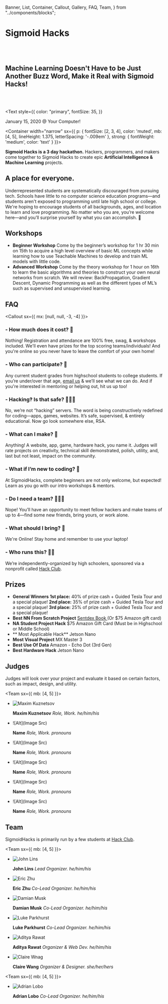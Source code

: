   Banner,
  List,
  Container,
  Callout,
  Gallery,
  FAQ,
  Team,
} from "../components/blocks";

<Banner>


# Sigmoid Hacks

<br />
<br />

## Machine Learning Doesn't Have to be Just Another Buzz Word, Make it Real with Sigmoid Hacks!

<br />
<br />

<Text
  style={{
    color: "primary",
    fontSize: 35,
  }}
>
  January 15, 2020 @ Your Computer!
</Text>

</Banner>


<Container
width="narrow"
sx={{
    p: {
      fontSize: [2, 3, 4],
      color: 'muted',
      mb: [4, 5],
      lineHeight: 1.375,
      letterSpacing: '-.009em'
    },
    strong: {
      fontWeight: 'medium',
      color: 'text'
    }
  }}>


**Sigmoid Hacks is a 3 day hackathon.**
Hackers, programmers, and makers come together to Sigmoid Hacks to create epic **Artificial Intelligence & Machine Learning** projects.

</Container>


<Gallery>


<Photo
  showAlt
  alt="Sticker Exchange! @CodeDay Ohio"
  src="../static/venue/stickexchange.jpg"
/>
<Photo
  showAlt
  alt="Students build projects in groups @AngelHacks"
  src="https://lh3.googleusercontent.com/OhKms3fdlopgcSVkKfzzwWyTR9iehbYTV53hU3gNBACz9GCodbyFLRYrNecnJ0R2SkutT-wZbTWCljW7E20CD9XCYek4A_oV06UA5NFZQDeIYsUJ-53ZAC7Yno5D7wu5Fald13yXn1gKcpJWx0d0eZkQx52-6Hh8Ffb8kyfaF1E7f53EAl01Lo30q1BeIFT-JOkBjmXh3VTRfCPcvDF4AUsWwjdKkKM17Yw0BZE0VKIherAXXiwpj_EeZXs9ZEWORzXqxggW_v_wylzlmPchUEBaaMEqAGYuVGzNiBpLdXNrws7P1R8rQKAmeTSQ_JkZLuONP9-IPcczxvGoiHzK_pjr1qJGwJcn4VAawFnXDDEr7Qf89xmVwUFXhQhlpBMD0ZjSdiXySMxs5v14-dBDVbW3HKntxagquQ7ZBV9TIm__r9pHpMKwDhMFKqGQvs7uQeij3DhrZyPNf2c4pCZ2kZu3MtGmJSrCWitdWpzAHRBeW6FzdQ0TTwpjqPj7UEKia1P8VZNmwZ3acz6sFsD-tm7j7761KJyTMtxemxpgO1PkewAs7GSySrU2icAmXf3eXqtdhoRe670xUKszTkM750-uNpWFRdsyj1Lg70cgpC3oqb73JEg7H3EiVVnLLKsZ1g5Z8fGYk0BYuTEX4cWE87AQXx7g6M6Tbjdxh-eXtKvGLdQpwWDyP6S3SViPPKCMCLRCNdOEWzxeaVZMYutoGAnZwwvJ2vQtlAPTc1lDQUbpTBSqKQ=w1910-h1432-no"
/>

<Box variant="card">


## A place for everyone.

Underrepresented students are systematically discouraged from pursuing tech. Schools have little to no computer science education programs—and students aren't exposed to programming until late high school or college. We're hoping to encourage students of all backgrounds, ages, and location to learn and love programming. No matter who you are, you’re welcome here—and you’ll surprise yourself by what you can accomplish. 💛

</Box>


<Photo
  showAlt
  alt="Student's presented their ideas to the crowd @AngelHacks"
  src="https://lh3.googleusercontent.com/zofpd6vj_x_W0gcp1QELEMcOdBbS5vaeb1E3-rbMogsqzo57HMJ0o63vlyA7Q9I5N6F94wHuK7I8JJYRShajPd56XZyclGZQWsUAOUGn-76JiYEfDf_DEgo_wMCn2tp5IwmkOc4bYpXcEJTlBuVf1qBjvxL3e8bmQNvUV6NLIYFqudfHISiHR1K8ssaTBtB3l48dSxND6qFsx7wMbk-J20MYfaV6vTKJYW8wQ-WdQzlYwMhdZMwXkmftgXz9sjyQw0S0tZ8wSCNMOQqwIbeYCSi6z6uNgW-Ur41FBPaFE0m-u6EjRW0vNqiosla0fMfmwq4xEIIDK2RJ184JSJyC7zrx890jZDL5QyS4X_4lbld40nmUuTriAR-8o6XAgEgly6uQENmJDyTd2CCmnuzZZwv6bBg7UhY9lLwv0lpmdzHiN5CCf7xbrjcChGwjgUcJ6edutstLbVjWj_hpZtF-ETDzi9HBlGrbJ8NJLolbhNy9vjBNV_WXH9JK3jXemr7vhwNcKxRahBOtAhKWIpoZWi2LvwrArpfL2VBT47Zj5fr-mG0w5ckT6bqPp9pnTcZqJSA4L1BZ_uIfP4PrjCifZwITnnCZ2ng1OIKMRpjo-bcboRksNRHa3GTaVrbq9Hl6SdnIimc1tSxRwGT8Omh8QK-DMoQvW95-xqM6T3k8PJd_ifdEkcyndql1N0_-5KHnSi47dmSH3VwurNkAyFqXv9PMafxPMKmQKzCiy6s_Yq-MtsoeZA=w1910-h1432-no"
/>

</Gallery>


<Container>


## Workshops

<FAQ>


- **Beginner Workshop**
  Come by the beginner’s workshop for 1 hr 30 min on 15th to acquire a high level overview of basic ML concepts while learning how to use Teachable Machines to develop and train ML models with little code.
- **Advanced Workshop**
  Come by the theory workshop for 1 hour on 16th to learn the basic algorithms and theories to construct your own neural networks from scratch. We will review: BackPropagation, Gradient Descent, Dynamic Programming as well as the different types of ML’s such as supervised and unsupervised learning.

</FAQ>


## FAQ

<Callout sx={{ mx: [null, null, -3, -4] }}>
<FAQ>


### - How much does it cost? 💸

Nothing! Registration and attendance are 100% free, swag, & workshops included. We'll even have prizes for the top scoring teams/individuals! And you're online so you never have to leave the comfort of your own home!

### - Who can participate? 🔭

Any current student grades from highschool students to college students. If you’re under/over that age, [email us](mailto:main@nnsg.ml) & we’ll see what we can do. And if you're interested in mentoring or helping out, hit us up too!

### - Hacking‽ Is that safe? 👨🏿‍💻

No, we’re not “hacking” servers. The word is being constructively redefined for coding—apps, games, websites. It’s safe, supervised, & entirely educational. Now go look somewhere else, RSA.

### - What can I make? 🤖

Anything! A website, app, game, hardware hack, you name it. Judges will rate projects on creativity, technical skill demonstrated, polish, utility, and, last but not least, impact on the community.

### - What if I’m new to coding? 👾

At SigmoidHacks, complete beginners are not only welcome, but expected! Learn as you go with our intro workshops & mentors.

### - Do I need a team? 👨‍👧‍👧

Nope! You’ll have an opportunity to meet fellow hackers and make teams of up to 4—find some new friends, bring yours, or work alone.

### - What should I bring? 🧳

We're Online! Stay home and remember to use your laptop!

### - Who runs this? 👨‍🏫

We’re independently-organized by high schoolers, sponsored via a nonprofit called <a href="https://hackclub.com/" target="_blank">Hack Club</a>.

</FAQ>
</Callout>


## Prizes

<FAQ>


- **General Winners**
  **1st place:** 40% of prize cash + Guided Tesla Tour and a special plaque!
  **2nd place:** 35% of prize cash + Guided Tesla Tour and a special plaque!
  **3rd place:** 25% of prize cash + Guided Tesla Tour and a special plaque!
- **Best NN From Scratch Project**
  <a href="https://nnfs.io/" target="_blank">
    Sentdex Book
  </a> (Or $75 Amazon gift card)
- **NA Student Project Hack**
  $75 Amazon Gift Card (Must be in Highschool or Middle School)
- ** Most Applicable Hack**
  Jetson Nano
- **Most Visual Project**
  MX Master 3
- **Best Use Of Data**
  Amazon - Echo Dot (3rd Gen)
- **Best Hardware Hack**
  Jetson Nano

</FAQ>


## Judges

Judges will look over your project and evaluate it based on certain factors, such as impact, design, and utility.

<Team sx={{ mb: [4, 5] }}>


- ![Maxim Kuznetsov](../static/profiles/judges/maximkuznetsov.jpeg)

  **Maxim Kuznetsov** _Role, Work. he/him/his_

- ![Alt](Image Src)

  **Name** _Role, Work. pronouns_

- ![Alt](Image Src)

  **Name** _Role, Work. pronouns_

- ![Alt](Image Src)

  **Name** _Role, Work. pronouns_

- ![Alt](Image Src)

  **Name** _Role, Work. pronouns_

- ![Alt](Image Src)

  **Name** _Role, Work. pronouns_

</Team>


## Team

SigmoidHacks is primarily run by a few students at <a href="https://hackclub.com/" target="_blank">Hack Club</a>.

<Team sx={{ mb: [4, 5] }}>


- ![John Lins](../static/profiles/team/john.jpeg)

  **John Lins** _Lead Organizer. he/him/his_

- ![Eric Zhu](../static/profiles/team/eric.png)

  **Eric Zhu** _Co-Lead Organizer. he/him/his_

- ![Damian Musk](../static/profiles/team/damian.jpg)

  **Damian Musk** _Co-Lead Organizer. he/him/his_

</Team>
<Team sx={{ mb: [4, 5] }}>


- ![Luke Parkhurst](../static/profiles/team/lukeparkhurst.png)

  **Luke Parkhurst** _Co-Lead Organizer. he/him/his_

- ![Aditya Rawat](../static/profiles/team/aditya.jpeg)

  **Aditya Rawat** _Organizer & Web Dev. he/him/his_

- ![Claire Wnag](../static/profiles/team/claire.jpg)

  **Claire Wang** _Organizer & Designer. she/her/hers_

</Team>


<Team sx={{ mb: [4, 5] }}>


- ![Adrian Lobo](../static/profiles/team/adrianlobo.png)

  **Adrian Lobo** _Co-Lead Organizer. he/him/his_

</Team>


</Container>

